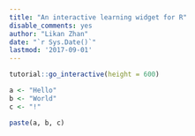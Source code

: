 ```yaml
---
title: "An interactive learning widget for R"
disable_comments: yes
author: "Likan Zhan"
date: "`r Sys.Date()`"
lastmod: '2017-09-01'
---
```


```r
tutorial::go_interactive(height = 600)
```

```r
a <- "Hello"
b <- "World"
c <- "!"

paste(a, b, c)

```
